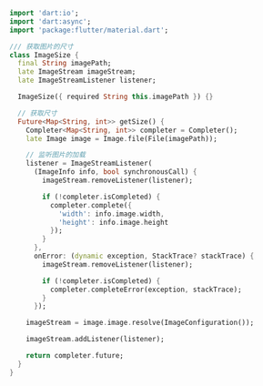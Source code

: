 ```dart
import 'dart:io';
import 'dart:async';
import 'package:flutter/material.dart';

/// 获取图片的尺寸
class ImageSize {
  final String imagePath;
  late ImageStream imageStream;
  late ImageStreamListener listener;

  ImageSize({ required String this.imagePath }) {}

  // 获取尺寸
  Future<Map<String, int>> getSize() {
    Completer<Map<String, int>> completer = Completer();
    late Image image = Image.file(File(imagePath));

    // 监听图片的加载
    listener = ImageStreamListener(
      (ImageInfo info, bool synchronousCall) {
        imageStream.removeListener(listener);

        if (!completer.isCompleted) {
          completer.complete({
            'width': info.image.width,
            'height': info.image.height
          });
        }
      },
      onError: (dynamic exception, StackTrace? stackTrace) {
        imageStream.removeListener(listener);

        if (!completer.isCompleted) {
          completer.completeError(exception, stackTrace);
        }
      });

    imageStream = image.image.resolve(ImageConfiguration());

    imageStream.addListener(listener);

    return completer.future;
  }
}
```